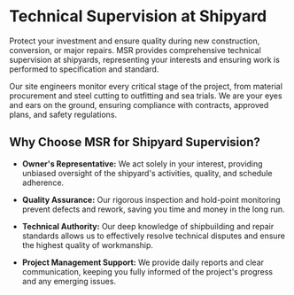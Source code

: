 # Technical Supervision at Shipyard

<div data-type='wrapper'>
Protect your investment and ensure quality during new construction, conversion, or major repairs. MSR provides comprehensive technical supervision at shipyards, representing your interests and ensuring work is performed to specification and standard.

Our site engineers monitor every critical stage of the project, from material procurement and steel cutting to outfitting and sea trials. We are your eyes and ears on the ground, ensuring compliance with contracts, approved plans, and safety regulations.

## **Why Choose MSR for Shipyard Supervision?**

- **Owner's Representative:** We act solely in your interest, providing unbiased oversight of the shipyard's activities, quality, and schedule adherence.

- **Quality Assurance:** Our rigorous inspection and hold-point monitoring prevent defects and rework, saving you time and money in the long run.

- **Technical Authority:** Our deep knowledge of shipbuilding and repair standards allows us to effectively resolve technical disputes and ensure the highest quality of workmanship.

- **Project Management Support:** We provide daily reports and clear communication, keeping you fully informed of the project's progress and any emerging issues.
</div>